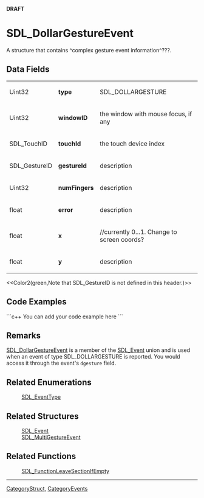 <!-- pragma section-numbers off -->
<!-- pragma disable-camelcase -->
'''DRAFT'''

= SDL_DollarGestureEvent =
A structure that contains ^complex gesture event information^???.


== Data Fields ==
{|
|Uint32
|'''type'''
|SDL_DOLLARGESTURE
|-
|Uint32
|'''windowID'''
|the window with mouse focus, if any
|-
|SDL_TouchID
|'''touchId'''
|the touch device index
|-
|SDL_GestureID
|'''gestureId'''
|description
|-
|Uint32
|'''numFingers'''
|description
|-
|float
|'''error'''
|description
|-
|float
|'''x'''
|//currently 0...1. Change to screen coords?
|-
|float
|'''y'''
|description
|}

<<Color2(green,Note that SDL_GestureID is not defined in this header.)>>

== Code Examples ==
```c++
You can add your code example here
```

== Remarks ==
[[SDL_DollarGestureEvent]] is a member of the [[SDL_Event]] union and is used when an event of type SDL_DOLLARGESTURE is reported.  You would access it through the event's <code>dgesture</code> field.

== Related Enumerations ==
:[[SDL_EventType]]

== Related Structures ==
:[[SDL_Event]]
:[[SDL_MultiGestureEvent]]

== Related Functions ==
:[[SDL_FunctionLeaveSectionIfEmpty]]

----
[[CategoryStruct]], [[CategoryEvents]]
